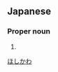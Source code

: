 ==Japanese==
{{ja-kanjitab|星|川}}

===Proper noun===
{{ja-pos|proper|ほしかわ}}

# {{surname|lang=ja}}

[[Category:Japanese surnames|ほしかわ]]